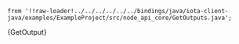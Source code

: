     from '!!raw-loader!../../../../../../bindings/java/iota-client-java/examples/ExampleProject/src/node_api_core/GetOutputs.java';

<CodeBlock className="language-java">
    {GetOutput}
</CodeBlock>
